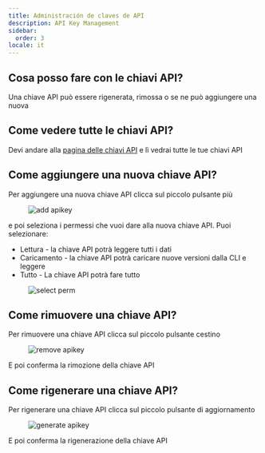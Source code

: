 ```yaml
---
title: Administración de claves de API
description: API Key Management
sidebar:
  order: 3
locale: it
---
```


## Cosa posso fare con le chiavi API?

Una chiave API può essere rigenerata, rimossa o se ne può aggiungere una nuova

## Come vedere tutte le chiavi API?

Devi andare alla [pagina delle chiavi API](https://webcapgoapp/dashboard/apikeys/) e lì vedrai tutte le tue chiavi API

## Come aggiungere una nuova chiave API?

Per aggiungere una nuova chiave API clicca sul piccolo pulsante più

<figure><img src="/apikeys-addwebp" alt="add apikey" /><figcaption></figcaption></figure>

e poi seleziona i permessi che vuoi dare alla nuova chiave API. Puoi selezionare:

 - Lettura - la chiave API potrà leggere tutti i dati
 - Caricamento - la chiave API potrà caricare nuove versioni dalla CLI e leggere
 - Tutto - La chiave API potrà fare tutto

<figure><img src="/apikeys-select-permwebp" alt="select perm" /><figcaption></figcaption></figure>

## Come rimuovere una chiave API?

Per rimuovere una chiave API clicca sul piccolo pulsante cestino

<figure><img src="/apikeys-removewebp" alt="remove apikey" /><figcaption></figcaption></figure>

E poi conferma la rimozione della chiave API

## Come rigenerare una chiave API?

Per rigenerare una chiave API clicca sul piccolo pulsante di aggiornamento

<figure><img src="/apikeys-regeneratewebp" alt="generate apikey" /><figcaption></figcaption></figure>

E poi conferma la rigenerazione della chiave API